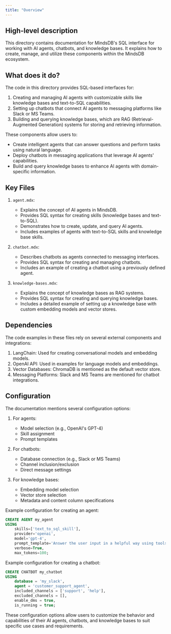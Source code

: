 ```yaml
---
title: "Overview"
---
```


## High-level description

This directory contains documentation for MindsDB's SQL interface for working with AI agents, chatbots, and knowledge bases. It explains how to create, manage, and utilize these components within the MindsDB ecosystem.

## What does it do?

The code in this directory provides SQL-based interfaces for:

1. Creating and managing AI agents with customizable skills like knowledge bases and text-to-SQL capabilities.
2. Setting up chatbots that connect AI agents to messaging platforms like Slack or MS Teams.
3. Building and querying knowledge bases, which are RAG (Retrieval-Augmented Generation) systems for storing and retrieving information.

These components allow users to:
- Create intelligent agents that can answer questions and perform tasks using natural language.
- Deploy chatbots in messaging applications that leverage AI agents' capabilities.
- Build and query knowledge bases to enhance AI agents with domain-specific information.

## Key Files

1. `agent.mdx`: 
   - Explains the concept of AI agents in MindsDB.
   - Provides SQL syntax for creating skills (knowledge bases and text-to-SQL).
   - Demonstrates how to create, update, and query AI agents.
   - Includes examples of agents with text-to-SQL skills and knowledge base skills.

2. `chatbot.mdx`:
   - Describes chatbots as agents connected to messaging interfaces.
   - Provides SQL syntax for creating and managing chatbots.
   - Includes an example of creating a chatbot using a previously defined agent.

3. `knowledge-bases.mdx`:
   - Explains the concept of knowledge bases as RAG systems.
   - Provides SQL syntax for creating and querying knowledge bases.
   - Includes a detailed example of setting up a knowledge base with custom embedding models and vector stores.

## Dependencies

The code examples in these files rely on several external components and integrations:

1. LangChain: Used for creating conversational models and embedding models.
2. OpenAI API: Used in examples for language models and embeddings.
3. Vector Databases: ChromaDB is mentioned as the default vector store.
4. Messaging Platforms: Slack and MS Teams are mentioned for chatbot integrations.

## Configuration

The documentation mentions several configuration options:

1. For agents:
   - Model selection (e.g., OpenAI's GPT-4)
   - Skill assignment
   - Prompt templates

2. For chatbots:
   - Database connection (e.g., Slack or MS Teams)
   - Channel inclusion/exclusion
   - Direct message settings

3. For knowledge bases:
   - Embedding model selection
   - Vector store selection
   - Metadata and content column specifications

Example configuration for creating an agent:

```sql
CREATE AGENT my_agent
USING 
    skills=['text_to_sql_skill'],
    provider='openai',
    model='gpt-4',
    prompt_template='Answer the user input in a helpful way using tools',
    verbose=True,
    max_tokens=100;
```

Example configuration for creating a chatbot:

```sql
CREATE CHATBOT my_chatbot
USING
    database = 'my_slack',
    agent = 'customer_support_agent',
    included_channels = ['support', 'help'],
    excluded_channels = [],
    enable_dms = true,
    is_running = true;
```

These configuration options allow users to customize the behavior and capabilities of their AI agents, chatbots, and knowledge bases to suit specific use cases and requirements.